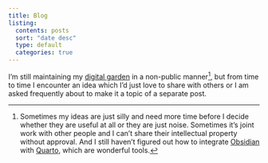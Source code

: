 ```yaml
---
title: Blog
listing:
  contents: posts
  sort: "date desc"
  type: default
  categories: true
---
```


I'm still maintaining my [digital garden](https://joelhooks.com/digital-garden/) in a non-public manner[^1], but from time to time I encounter an idea which I'd just love to share with others or I am asked frequently about to make it a topic of a separate post.

[^1]: Sometimes my ideas are just silly and need more time before I decide whether they are useful at all or they are just noise. Sometimes it's joint work with other people and I can't share their intellectual property without approval. And I still haven't figured out how to integrate [Obsidian](https://obsidian.md/) with [Quarto](https://quarto.org/), which are wonderful tools.